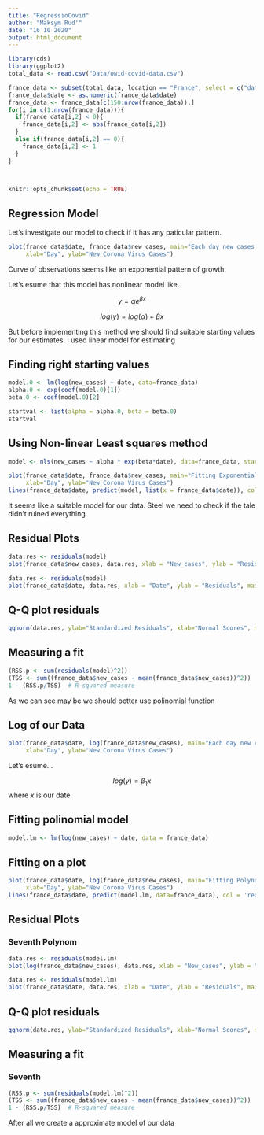```yaml
---
title: "RegressioCovid"
author: "Maksym Rud'"
date: "16 10 2020"
output: html_document
---
```


```r
library(cds)
library(ggplot2)
total_data <- read.csv("Data/owid-covid-data.csv")

france_data <- subset(total_data, location == "France", select = c("date", "new_cases"))
france_data$date <- as.numeric(france_data$date)
france_data <- france_data[c(150:nrow(france_data)),]
for(i in c(1:nrow(france_data))){
  if(france_data[i,2] < 0){
    france_data[i,2] <- abs(france_data[i,2])
  }
  else if(france_data[i,2] == 0){
    france_data[i,2] <- 1
  }
}



knitr::opts_chunk$set(echo = TRUE)
```

## Regression Model

Let's investigate our model to check if it has any paticular pattern.
```r

plot(france_data$date, france_data$new_cases, main="Each day new cases changes",
     xlab="Day", ylab="New Corona Virus Cases")
```

Curve of observations seems like an exponential pattern of growth. 

Let's esume that this model has nonlinear model like.

$$y = \alpha e^{\beta x}$$

$$log(y) = log(\alpha) + \beta x $$


But before implementing this method we should find suitable starting values for our estimates. I used linear model for estimating


## Finding right starting values

```r
model.0 <- lm(log(new_cases) ~ date, data=france_data)  
alpha.0 <- exp(coef(model.0)[1])
beta.0 <- coef(model.0)[2]

startval <- list(alpha = alpha.0, beta = beta.0)
startval
```

## Using Non-linear Least squares method


```r

model <- nls(new_cases ~ alpha * exp(beta*date), data=france_data, start = startval)

plot(france_data$date, france_data$new_cases, main="Fitting Exponential",
     xlab="Day", ylab="New Corona Virus Cases")
lines(france_data$date, predict(model, list(x = france_data$date)), col = 'red', lwd =3)
```


It seems like a suitable model for our data. Steel we need to check if the tale didn't ruined everything

## Residual Plots

```r
data.res <- residuals(model)
plot(france_data$new_cases, data.res, xlab = "New_cases", ylab = "Residuals", main = "Residuals vs fit plot")
```

```r
data.res <- residuals(model)
plot(france_data$date, data.res, xlab = "Date", ylab = "Residuals", main = "Residuals vs predictor plot")
```

## Q-Q plot residuals

```r
qqnorm(data.res, ylab="Standardized Residuals", xlab="Normal Scores", main="Covid-19 cases")

```



## Measuring a fit

```r
(RSS.p <- sum(residuals(model)^2))
(TSS <- sum((france_data$new_cases - mean(france_data$new_cases))^2)) 
1 - (RSS.p/TSS)  # R-squared measure
```

As we can see may be we should better use polinomial function

## Log of our Data
```r
plot(france_data$date, log(france_data$new_cases), main="Each day new cases changes logged",
     xlab="Day", ylab="New Corona Virus Cases")
```
Let's esume...

$$ log(y) = \beta_1x$$
where $x$ is our date



## Fitting polinomial model

```r
model.lm <- lm(log(new_cases) ~ date, data = france_data)
```


## Fitting on a plot

```r
plot(france_data$date, log(france_data$new_cases), main="Fitting Polynomial",
     xlab="Day", ylab="New Corona Virus Cases")
lines(france_data$date, predict(model.lm, data=france_data), col = 'red', lwd = 2)

```

## Residual Plots

### Seventh Polynom

```r
data.res <- residuals(model.lm)
plot(log(france_data$new_cases), data.res, xlab = "New_cases", ylab = "Residuals", main = "Residuals poly7 vs fit plot")
```

```r
data.res <- residuals(model.lm)
plot(france_data$date, data.res, xlab = "Date", ylab = "Residuals", main = "Residuals poly7 vs predictor plot")
```

## Q-Q plot residuals

```r
qqnorm(data.res, ylab="Standardized Residuals", xlab="Normal Scores", main="Covid-19 cases")

```
## Measuring a fit

### Seventh

```r
(RSS.p <- sum(residuals(model.lm)^2))
(TSS <- sum((france_data$new_cases - mean(france_data$new_cases))^2)) 
1 - (RSS.p/TSS)  # R-squared measure
```

After all we create a approximate model of our data 